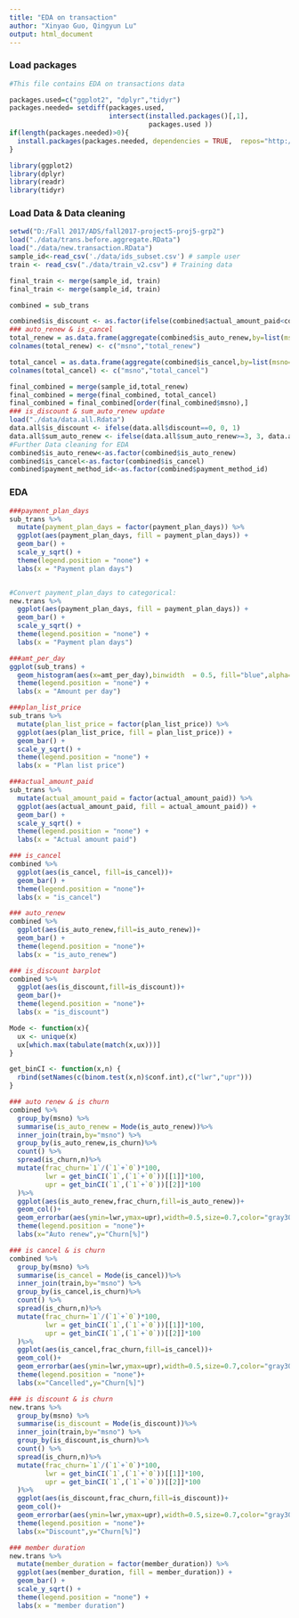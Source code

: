---
title: "EDA on transaction"
author: "Xinyao Guo, Qingyun Lu"
output: html_document
---
### Load packages
```{r,warning=FALSE,message=FALSE}
#This file contains EDA on transactions data

packages.used=c("ggplot2", "dplyr","tidyr")
packages.needed= setdiff(packages.used,
                         intersect(installed.packages()[,1],
                                   packages.used ))
if(length(packages.needed)>0){
  install.packages(packages.needed, dependencies = TRUE,  repos="http://cran.us.r-project.org")
}

library(ggplot2)
library(dplyr)
library(readr)
library(tidyr)
```

### Load Data & Data cleaning
```{r,warning=FALSE,message=FALSE}
setwd("D:/Fall 2017/ADS/fall2017-project5-proj5-grp2")
load("./data/trans.before.aggregate.RData")
load("./data/new.transaction.RData")
sample_id<-read_csv('./data/ids_subset.csv') # sample user
train <- read_csv("./data/train_v2.csv") # Training data

final_train <- merge(sample_id, train)
final_train <- merge(sample_id, train)

combined = sub_trans

combined$is_discount <- as.factor(ifelse(combined$actual_amount_paid<combined$plan_list_price,1,0))
### auto_renew & is_cancel
total_renew = as.data.frame(aggregate(combined$is_auto_renew,by=list(msno=combined$msno),sum))
colnames(total_renew) <- c("msno","total_renew")

total_cancel = as.data.frame(aggregate(combined$is_cancel,by=list(msno=combined$msno), sum))
colnames(total_cancel) <- c("msno","total_cancel")

final_combined = merge(sample_id,total_renew)
final_combined = merge(final_combined, total_cancel)
final_combined = final_combined[order(final_combined$msno),]
### is_discount & sum_auto_renew update
load("./data/data.all.Rdata")
data.all$is_discount <- ifelse(data.all$discount==0, 0, 1)
data.all$sum_auto_renew <- ifelse(data.all$sum_auto_renew>=3, 3, data.all$sum_auto_renew)
#Further Data cleaning for EDA
combined$is_auto_renew<-as.factor(combined$is_auto_renew)
combined$is_cancel<-as.factor(combined$is_cancel)
combined$payment_method_id<-as.factor(combined$payment_method_id)
```

### EDA
```{r,warning=FALSE,message=FALSE}
###payment_plan_days
sub_trans %>%
  mutate(payment_plan_days = factor(payment_plan_days)) %>%
  ggplot(aes(payment_plan_days, fill = payment_plan_days)) +
  geom_bar() +
  scale_y_sqrt() +
  theme(legend.position = "none") +
  labs(x = "Payment plan days")


#Convert payment_plan_days to categorical:
new.trans %>%
  ggplot(aes(payment_plan_days, fill = payment_plan_days)) +
  geom_bar() +
  scale_y_sqrt() +
  theme(legend.position = "none") +
  labs(x = "Payment plan days")

###amt_per_day
ggplot(sub_trans) +
  geom_histogram(aes(x=amt_per_day),binwidth  = 0.5, fill="blue",alpha=0.7)+
  theme(legend.position = "none") +
  labs(x = "Amount per day")

###plan_list_price
sub_trans %>%
  mutate(plan_list_price = factor(plan_list_price)) %>%
  ggplot(aes(plan_list_price, fill = plan_list_price)) +
  geom_bar() +
  scale_y_sqrt() +
  theme(legend.position = "none") +
  labs(x = "Plan list price")

###actual_amount_paid
sub_trans %>%
  mutate(actual_amount_paid = factor(actual_amount_paid)) %>%
  ggplot(aes(actual_amount_paid, fill = actual_amount_paid)) +
  geom_bar() +
  scale_y_sqrt() +
  theme(legend.position = "none") +
  labs(x = "Actual amount paid")

### is_cancel
combined %>%
  ggplot(aes(is_cancel, fill=is_cancel))+
  geom_bar() + 
  theme(legend.position = "none")+
  labs(x = "is_cancel")

### auto_renew 
combined %>%
  ggplot(aes(is_auto_renew,fill=is_auto_renew))+
  geom_bar() +
  theme(legend.position = "none")+
  labs(x = "is_auto_renew")

### is_discount barplot
combined %>%
  ggplot(aes(is_discount,fill=is_discount))+
  geom_bar()+
  theme(legend.position = "none")+
  labs(x = "is_discount")
```

```{r,warning=FALSE,message=FALSE}
Mode <- function(x){
  ux <- unique(x)
  ux[which.max(tabulate(match(x,ux)))]
}

get_binCI <- function(x,n) {
  rbind(setNames(c(binom.test(x,n)$conf.int),c("lwr","upr")))
}

### auto renew & is churn
combined %>%
  group_by(msno) %>%
  summarise(is_auto_renew = Mode(is_auto_renew))%>%
  inner_join(train,by="msno") %>%
  group_by(is_auto_renew,is_churn)%>%
  count() %>%
  spread(is_churn,n)%>%
  mutate(frac_churn=`1`/(`1`+`0`)*100,
         lwr = get_binCI(`1`,(`1`+`0`))[[1]]*100,
         upr = get_binCI(`1`,(`1`+`0`))[[2]]*100
  )%>%
  ggplot(aes(is_auto_renew,frac_churn,fill=is_auto_renew))+
  geom_col()+
  geom_errorbar(aes(ymin=lwr,ymax=upr),width=0.5,size=0.7,color="gray30")+
  theme(legend.position = "none")+
  labs(x="Auto renew",y="Churn[%]")

### is cancel & is churn
combined %>%
  group_by(msno) %>%
  summarise(is_cancel = Mode(is_cancel))%>%
  inner_join(train,by="msno") %>%
  group_by(is_cancel,is_churn)%>%
  count() %>%
  spread(is_churn,n)%>%
  mutate(frac_churn=`1`/(`1`+`0`)*100,
         lwr = get_binCI(`1`,(`1`+`0`))[[1]]*100,
         upr = get_binCI(`1`,(`1`+`0`))[[2]]*100
  )%>%
  ggplot(aes(is_cancel,frac_churn,fill=is_cancel))+
  geom_col()+
  geom_errorbar(aes(ymin=lwr,ymax=upr),width=0.5,size=0.7,color="gray30")+
  theme(legend.position = "none")+
  labs(x="Cancelled",y="Churn[%]")

### is discount & is churn
new.trans %>%
  group_by(msno) %>%
  summarise(is_discount = Mode(is_discount))%>%
  inner_join(train,by="msno") %>%
  group_by(is_discount,is_churn)%>%
  count() %>%
  spread(is_churn,n)%>%
  mutate(frac_churn=`1`/(`1`+`0`)*100,
         lwr = get_binCI(`1`,(`1`+`0`))[[1]]*100,
         upr = get_binCI(`1`,(`1`+`0`))[[2]]*100
  )%>%
  ggplot(aes(is_discount,frac_churn,fill=is_discount))+
  geom_col()+
  geom_errorbar(aes(ymin=lwr,ymax=upr),width=0.5,size=0.7,color="gray30")+
  theme(legend.position = "none")+
  labs(x="Discount",y="Churn[%]")

### member duration
new.trans %>%
  mutate(member_duration = factor(member_duration)) %>%
  ggplot(aes(member_duration, fill = member_duration)) +
  geom_bar() +
  scale_y_sqrt() +
  theme(legend.position = "none") +
  labs(x = "member duration")


```
